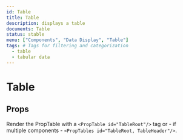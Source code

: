 ```yaml
---
id: Table
title: Table
description: displays a table
documents: Table
status: stable
menu: ["Components", "Data Display", "Table"]
tags: # Tags for filtering and categorization
  - table
  - tabular data
---
```


# Table

## Props

Render the PropTable with a `<PropTable id="TableRoot"/>` tag or - if multiple components - `<PropTables id="TableRoot, TableHeader"/>`.

<PropTables ids="TableRoot, TableHeader, TableColumnHeader, TableRow, TableBody, TableCell, TableFooter" />
